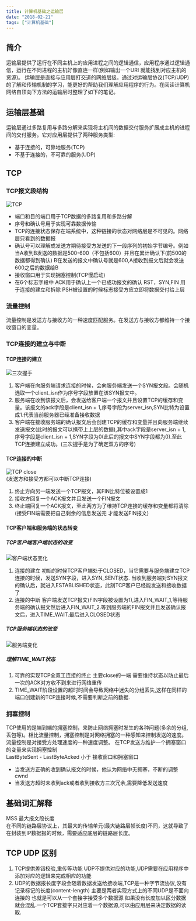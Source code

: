 ```yaml
---
title: 计算机基础之运输层
date: "2018-02-21"
tags: ["计算机基础"]
---
```


## 简介
  运输层提供了运行在不同主机上的应用进程之间的逻辑通信，应用程序通过逻辑通信，运行在不同进程的主机好像直连一样(例如输出一个URI 就能找到对应主机的资源)。 运输层是直接与应用层打交道的网络层级。通过对运输层协议(TCP/UDP)的了解和传输机制的学习，能更好的帮助我们理解应用程序的行为。在阅读计算机网络自顶向下方法的运输层时整理了如下的笔记。

## 运输层基础
运输层通过多路复用与多路分解来实现将主机间的数据交付服务扩展成主机的进程间的交付服务。它对应用层提供了两种服务类型:
* 基于连接的，可靠地服务(TCP)
* 不基于连接的，不可靠的服务(UDP)

## TCP
### TCP报文段结构
![TCP](/static/images/computerBaseStatic/transfer/fragment.png)
* 端口和目的端口用于TCP数据的多路复用和多路分解
* 序号和确认号用于实现可靠数据传输
* TCP的连接状态保存在端系统中，这种链接的状态对网络层是不可见的。网络层只看到的数据报  
* 确认号可以理解成发送方期待接受方发送的下一段序列的初始字节编号。例如当A收到B发送的数据是500-600（不包括600）并且在累计确认下(前500的数据都得到确认) B在发送的报文中确认号就是600,A接收到报文后就会发送600之后的数据给B
* 接收窗口用于实现拥塞控制(TCP慢启动)
* 在6个标志字段中 ACK用于确认上一个已成功报文的确认 RST，SYN,FIN 用于连接的建立和拆除 PSH被设置的时候标志接受方应立即将数据交付给上层  

### 流量控制  
流量控制是发送方与接收方的一种速度匹配服务。在发送方与接收方都维持一个接收窗口的变量。

### TCP连接的建立与中断
#### TCP连接的建立
![三次握手](/static/images/computerBaseStatic/transfer/connect.png)
1. 客户端在向服务端请求连接的时候，会向服务端发送一个SYN报文段。会随机选取一个client_isn作为序号字段放置在该SYN报文中。
2. 服务端在收到该报文后，会发送给客户端一个报文并且设置TCP的缓存和变量。该报文的ack字段是client_isn + 1,序号字段为server_isn,SYN比特为设置成1.代表当前服务器已经准备接收数据
3. 客户端在接收服务端的确认报文后会创建TCP的缓存和变量并且向服务端继续发送报文(此时的报文可以携带上上层的数据),其中ack字段是server_isn + 1,序号字段是client_isn + 1,SYN字段为0(此后的报文中SYN字段都为0).至此TCP连接建立成功。(三次握手是为了确定双方的序号)
#### TCP连接的中断
![TCP close](/static/images/computerBaseStatic/transfer/close.png)  
(发送方和接受方都可以中断TCP连接)
1. 终止方向另一端发送一个TCP报文，其FIN比特位被设置成1
2. 接收方回复一个ACK报文并且发送一个FIN报文
3. 终止端回复一个ACK报文，至此两方为了维持TCP连接的缓存和变量都将清除(接受FIN端需要把自己剩余的信息发送完 才能发送FIN报文) 
#### TCP客户端和服务端的状态转变
##### TCP客户端客户端状态的改变
![客户端状态变化](/static/images/computerBaseStatic/transfer/client-status.png)  
1. 连接的建立 初始的时候TCP客户端处于CLOSED，当它需要与服务端建立TCP连接的时候，发送SYN字段，进入SYN_SENT状态. 当收到服务端对SYN报文的确认后，就进入ESTABLISHED状态，此刻TCP客户已经能发送和接收数据了
2. 连接的中断 客户端发送TCP报文(FIN字段被设置为1),进入FIN_WAIT_1,等待服务端的确认报文然后进入FIN_WAIT_2.等到服务端的FIN报文并且发送确认报文后，进入TIME_WAIT.最后进入CLOSED状态  
##### TCP服务端状态的改变
![服务端变化](/static/images/computerBaseStatic/transfer/server-status.png)

#####  理解TIME_WAIT状态
  1. 可靠的实现TCP全双工连接的终止 主要close的一端 需要维持状态以防止最后一次的ACK对方收不到来进行网络重传
  2. TIME_WAIT阶段设置的超时时间会导致网络中迷失的分组丢失,这样在同样的端口创建新的TCP连接时候,不需要判断之前的数据.  
  
### 拥塞控制 
TCP使用的是端到端的拥塞控制，来防止网络拥塞时发生的各种问题(多余的分组,丢包等)。相比流量控制，拥塞控制是对网络拥塞的一种感知来控制发送的速度。流量控制是对接受方处理速度的一种速度调整。
在TCP发送方维护一个拥塞窗口的变量来实现拥塞控制  
LastByteSent - LastByteAcked 小于 接收窗口和拥塞窗口
* 当发送方正确的收到确认报文的时候，他认为网络中无拥塞，不断的调整 cwnd
* 当发送方超时未收到ack或者收到接收方三次冗余,需要降低发送速度

## 基础词汇解释
MSS 最大报文段长度  
在不同的链路层协议上，其最大的传输单元(最大链路层帧长度)不同，这就导致了在封装到IP数据报的时候，需要适应底层的链路层长度。

## TCP UDP 区别
  1. TCP提供差错校验,重传等功能 UDP不提供对应的功能,UDP需要在应用程序中添加对应的逻辑来完成相应的功能
  2. UDP的数据报长度字段会随着数据发送给接收端,TCP是一种字节流协议,没有记录标记的长度(content-length) 主要是两者实现方式上的不同UDP是不面向连接的 也就是可以从一个套接字接受多个数据源 如果没有长度加以区分数据就会混乱.一个TCP套接字只对应着一个数据源,可以由应用层来决定数据的读取.